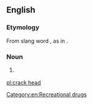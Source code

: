 {{also|crackhead}}
==English==

===Etymology===
From slang word {{m|en|crack}}, as in {{m|en|cocaine}}.

===Noun===
{{en-noun}}

# {{lb|en|slang}} {{alternative spelling of|crackhead|lang=en}}

[[Category:en:Recreational drugs]]

[[pl:crack head]]